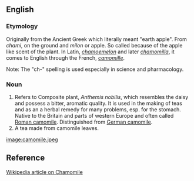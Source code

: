 ==English==
===Etymology===
Originally from the Ancient Greek which literally meant "earth apple". From ''chami'', on the ground and ''milon'' or apple. So called because of the apple like scent of the plant. In Latin, ''[[chamoemelon]]'' and later ''[[chamomilla]]'', it comes to English through the French, ''[[camomille]]''. 

Note: The "ch-" spelling is used especially in science and pharmacology.

===Noun===

#Refers to Composite plant, ''Anthemis nobilis'', which resembles the daisy and possess a bitter, aromatic quality. It is used in the making of teas and as an a herbal remedy for many problems, esp. for the stomach. Native to the Britain and parts of western Europe and often called [[Roman camomile]]. Distinguished from [[German camomile]].
#A tea made from camomile leaves.

[[image:camomile.jpeg]]

==Reference==
[[w:chamomile|Wikipedia article on Chamomile]]